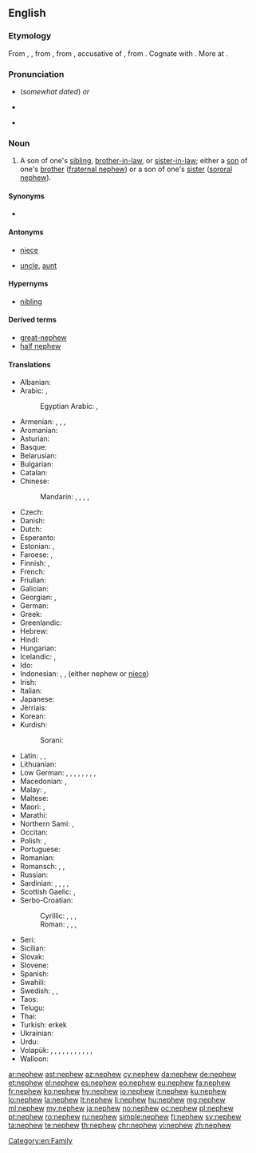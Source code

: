 ==English==

===Etymology===
From {{etyl|enm|en}} {{term|nevew|lang=enm}}, {{term|neveu||nephew, grandson|lang=enm}}, from {{etyl|fro|en}} {{term|neveu||nephew, grandson|lang=fro}}, from {{etyl|la|en}} {{m|la|nepōtem}}, accusative of {{m|la|nepōs||nephew, grandson}}, from {{etyl|ine-pro|en}} {{m|ine-pro|*nepot-||grandchild, sister's son}}. Cognate with {{etyl|ang|-}} {{term|nefa||nephew, grandson|lang=ang}}. More at {{l|en|neve}}.

===Pronunciation===
* {{a|RP}} {{IPA|/ˈnɛv.ju/|lang=en}} (''somewhat dated'') ''or'' {{IPA|/ˈnɛf.ju/|lang=en}}
* {{a|GenAm}} {{IPA|/ˈnɛf.ju/|lang=en}}
* {{audio|en-us-nephew.ogg|Audio (US)|lang=en}}

===Noun===
{{wikipedia}}
{{en-noun}}

# A son of one's [[sibling]], [[brother-in-law]], or [[sister-in-law]]; either a [[son]] of one's [[brother]] ([[fraternal nephew]]) or a son of one's [[sister]] ([[sororal nephew]]).

====Synonyms====
* {{l|en|neve}}

====Antonyms====
* {{qualifier|with regards to gender}} [[niece]]
* {{qualifier|with regards to ancestry}} [[uncle]], [[aunt]]

====Hypernyms====
* [[nibling]]

====Derived terms====
* [[great-nephew]]
* [[half nephew]]

====Translations====
{{trans-top-also|fraternal or sororal nephew|fraternal nephew|sororal nephew}}
* Albanian: {{t|sq|nip|m}}
* Arabic: {{qualifier|fraternal}} {{t|ar|[[اِبْنُ]] [[أَخٍ]]|m|tr=ibn ʾaḵ}}, {{qualifier|sororal}} {{t|ar|[[اِبْنُ]] [[أُخْتٍ]]|tr=ibn ʾuḵt}}
*: Egyptian Arabic: {{t|arz|[[ابن]] [[أخ]]|m|tr=ebn aḵḵ|sc=Arab}}, {{t|arz|[[ابن]] [[أخت]]|m|tr=ebn oḵt|sc=Arab}}
* Armenian: {{qualifier|fraternal}} {{t|hy|եղբորորդի}}, {{qualifier|fraternal}} {{t|hy|[[եղբոր]] [[տղա]]}}, {{qualifier|sororal}} {{t|hy|[[քրոջ]] [[որդի]]}}, {{qualifier|sororal}} {{t|hy|[[քրոջ]] [[տղա]]}}
* Aromanian: {{t|rup|nipot|m}}
* Asturian: {{t+|ast|sobrín|m}}
* Basque: {{t+|eu|iloba}}
* Belarusian: {{t|be|пляме́ннік|m|sc=Cyrl}}
* Bulgarian: {{t+|bg|пле́менник|m|sc=Cyrl}}
* Catalan: {{t|ca|nebot|m}}
* Chinese:
*: Mandarin: {{qualifier|fraternal}} {{t+|cmn|姪|tr=zhí|sc=Hani}}, {{t+|cmn|侄|tr=zhí|sc=Hani}}, {{t+|cmn|姪子|tr=zhízǐ|sc=Hani}}, {{t|cmn|侄子|tr=zhízǐ|sc=Hani}}, {{qualifier|sororal}} {{t+|cmn|外甥|tr=wàishēng|sc=Hani}}
* Czech: {{t+|cs|synovec|m}}
* Danish: {{t+|da|nevø|c}}
* Dutch: {{t+|nl|neef|m}}
* Esperanto: {{t+|eo|nevo}}
* Estonian: {{qualifier|fraternal}} {{t|et|vennapoeg}}, {{qualifier|sororal}} {{t|et|õepoeg}}
* Faroese: {{t|fo|bróðursonur|m}} {{qualifier|fraternal}}, {{t|fo|systursonur|m}} {{qualifier|sororal}}
* Finnish: {{qualifier|fraternal}} {{t|fi|veljenpoika}}, {{qualifier|sororal}} {{t|fi|sisarenpoika}}
* French: {{t+|fr|neveu|m}}
* Friulian: {{t|fur|nevôt|m}}
* Galician: {{t|gl|sobriño|m}}
* Georgian: {{qualifier|sororal}} {{t|ka|დისწული|sc=Geor}}, {{qualifier|fraternal}} {{t|ka|ძმისწული|sc=Geor}}
* German: {{t+|de|Neffe|m}}
* Greek: {{t+|el|ανιψιός|m|tr=anipsiós|sc=Grek}}
* Greenlandic: {{t|kl|soraluaq}}
* Hebrew: {{t|he|אחיין|m|tr=akhyán}}
* Hindi: {{t+|hi|भतीजा|m|tr=bhatījā|sc=Deva}}
* Hungarian: {{t+|hu|unokaöcs}}
* Icelandic: {{qualifier|fraternal}} {{t+|is|bróðursonur|m}}, {{qualifier|sororal}} {{t+|is|systursonur|m}}
* Ido: {{t+|io|nevulo}}
* Indonesian: {{t+|id|keponakan}}, {{t+|id|kemenakan}}, {{t+|id|misan}} (either nephew or [[niece]])
* Irish: {{t|ga|nia|m}}
* Italian: {{t+|it|nipote|m}}
* Japanese: {{t+|ja|甥|tr=[[おい]], oi|sc=Jpan}}
* Jèrriais: {{t|roa-jer|n'veu|m}}
* Korean: {{t+|ko|조카|sc=Kore}}
* Kurdish:
*: Sorani: {{qualifier|brother's son or daughter}} {{t+|ku|برازا|tr=birazá|sc=ku-Arab}}
{{trans-mid}}
* Latin: {{qualifier|fraternal}} {{t|la|[[filius]] [[fratris]]|m}}, {{qualifier|sororal}} {{t|la|[[filius]] [[sororis]]|m}}, {{t+|la|nepos|m}}
* Lithuanian: {{t|lt|sūnėnas|m}}
* Low German: {{qualifier|fraternal}} {{t|nds|Broderjung|m}}, {{qualifier|fraternal}} {{t|nds|Brodersöhn|m}}, {{qualifier|fraternal}} {{t|nds|Broderkind|n}}, {{qualifier|sororal}} {{t|nds|Süsterjung|m}}, {{qualifier|sororal}} {{t|nds|Swesterjung|m}}, {{qualifier|sororal}} {{t|nds|Süstersöhn|m}}, {{qualifier|sororal}} {{t|nds|Swestersöhn|m}}, {{qualifier|sororal}} {{t|nds|Süsterkind|n}}, {{qualifier|sororal}} {{t|nds|Swesterkind|n}}
* Macedonian: {{t|mk|бра́танец|m|sc=Cyrl}} {{qualifier|fraternal}}, {{t|mk|се́стричник|m|sc=Cyrl}} {{qualifier|sororal}}
* Malay: {{t|ms|anak saudara}}, {{t|ms|anak saudara lelaki}}
* Maltese: {{t|mt|nepputi|m}}
* Maori: {{t|mi|tamaiti whakaangi}}, {{t|mi|irāmutu}}
* Marathi: {{t|mr|भाचा|m|tr=bhācā|sc=Deva}}
* Northern Sami: {{qualifier|fraternal}} {{t|se|vieljabárdni}}, {{qualifier|sororal}} {{t|se|oappábárdni}}
* Occitan: {{t+|oc|nebot|m}}
* Polish: {{qualifier|fraternal}} {{t+|pl|bratanek|m}}, {{qualifier|sororal}} {{t+|pl|siostrzeniec|m}}
* Portuguese: {{t+|pt|sobrinho|m}}
* Romanian: {{t+|ro|nepot|m}}
* Romansch: {{t|rm|nev}}, {{t|rm|neiv}}, {{t|rm|neav}}
* Russian: {{t+|ru|племя́нник|m}}
* Sardinian: {{t|sc|nebode}}, {{t|sc|nebodi}}, {{t|sc|nabode}}, {{t|sc|nepode}}, {{t|sc|nepote}}
* Scottish Gaelic: {{qualifier|fraternal}} {{t|gd|mac-bràthair|m}}, {{qualifier|sororal}} {{t+|gd|mac-peathar|m}}
* Serbo-Croatian:
*: Cyrillic: {{qualifier|fraternal}} {{t|sh|братанас|m}}, {{qualifier|fraternal}} {{t|sh|синовац|m}}, {{qualifier|sororal}} {{t|sh|сестрић|m}}, {{qualifier|either}} {{t|sh|нећак|m}}
*: Roman: {{qualifier|fraternal}} {{t+|sh|bratanac|m}}, {{qualifier|fraternal}} {{t+|sh|sinovac|m}}, {{qualifier|sororal}} {{t+|sh|sestrić|m}}, {{qualifier|either}} {{t+|sh|nećak|m}}
* Seri: {{qualifier|of a male}} {{t|sei|aac}}
* Sicilian: {{t+|scn|niputi|m}}
* Slovak: {{t+|sk|synovec|m}}
* Slovene: {{t+|sl|nečak|m}}
* Spanish: {{t+|es|sobrino|m}}
* Swahili: {{t+|sw|mpwa}}
* Swedish: {{t+|sv|nevö|c}}, {{qualifier|fraternal}} {{t+|sv|brorson|c}}, {{qualifier|sororal}} {{t+|sv|systerson|c}}
* Taos: {{t|twf|kìłu’úna}}
* Telugu: {{t+|te|మేనల్లుడు|tr=mēnalluḍu}}
* Thai: {{t|th|หลานชาย|tr=lăan chaai|sc=Thai}}
* Turkish: erkek {{t+|tr|yeğen}}
* Ukrainian: {{t|uk|племі́нник|m|sc=Cyrl}}
* Urdu: {{t|ur|بھتیجا|m|tr=bhatījā|sc=ur-Arab}}
* Volapük: {{qualifier|fraternal or sororal, ♂♀}} {{t+|vo|nef}}, {{qualifier|fraternal or sororal}} {{t+|vo|hinef}}, {{qualifier|fraternal, ♂♀}} {{t|vo|blodanef}}, {{qualifier|fraternal}} {{t|vo|blodahinef}}, {{qualifier|fraternal}} {{t+|vo|blodason}}, {{qualifier|sororal, ♂♀}} {{t|vo|söranef}}, {{qualifier|sororal}} {{t|vo|sörahinef}}, {{qualifier|sororal}} {{t+|vo|sörason}}, {{qualifier|fraternal, ♂♀}} {{t+|vo|blodacil}}, {{qualifier|fraternal}} {{t|vo|blodahicil}}, {{qualifier|sororal, ♂♀}} {{t+|vo|söracil}}, {{qualifier|sororal}} {{t|vo|sörahicil}}
* Walloon: {{t|wa|neveu|m}}
{{trans-bottom}}

[[Category:en:Family]]

[[ar:nephew]]
[[ast:nephew]]
[[az:nephew]]
[[cy:nephew]]
[[da:nephew]]
[[de:nephew]]
[[et:nephew]]
[[el:nephew]]
[[es:nephew]]
[[eo:nephew]]
[[eu:nephew]]
[[fa:nephew]]
[[fr:nephew]]
[[ko:nephew]]
[[hy:nephew]]
[[io:nephew]]
[[it:nephew]]
[[ku:nephew]]
[[lo:nephew]]
[[la:nephew]]
[[lt:nephew]]
[[li:nephew]]
[[hu:nephew]]
[[mg:nephew]]
[[ml:nephew]]
[[my:nephew]]
[[ja:nephew]]
[[no:nephew]]
[[oc:nephew]]
[[pl:nephew]]
[[pt:nephew]]
[[ro:nephew]]
[[ru:nephew]]
[[simple:nephew]]
[[fi:nephew]]
[[sv:nephew]]
[[ta:nephew]]
[[te:nephew]]
[[th:nephew]]
[[chr:nephew]]
[[vi:nephew]]
[[zh:nephew]]